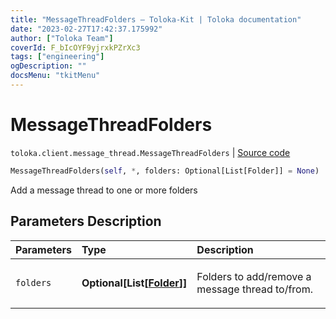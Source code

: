 ```yaml
---
title: "MessageThreadFolders — Toloka-Kit | Toloka documentation"
date: "2023-02-27T17:42:37.175992"
author: ["Toloka Team"]
coverId: F_bIcOYF9yjrxkPZrXc3
tags: ["engineering"]
ogDescription: ""
docsMenu: "tkitMenu"
---
```


# MessageThreadFolders
`toloka.client.message_thread.MessageThreadFolders` | [Source code](https://github.com/Toloka/toloka-kit/blob/v1.1.4/src/client/message_thread.py#L161)

```python
MessageThreadFolders(self, *, folders: Optional[List[Folder]] = None)
```

Add a message thread to one or more folders

## Parameters Description

| Parameters | Type | Description |
| :----------| :----| :-----------|
`folders`|**Optional\[List\[[Folder](/docs/toloka-kit/reference/toloka.client.message_thread.Folder)\]\]**|<p>Folders to add/remove a message thread to/from.</p>